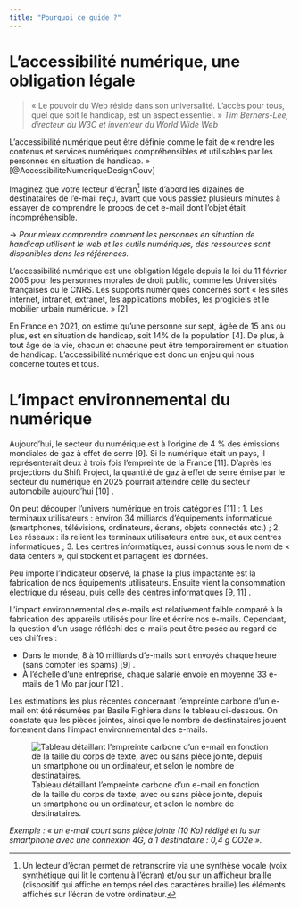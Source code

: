 ```yaml
---
title: "Pourquoi ce guide ?"
---
```


# L’accessibilité numérique, une obligation légale 

> « Le pouvoir du Web réside dans son universalité. L'accès pour tous, quel que soit le handicap, est un aspect essentiel. » *Tim Berners-Lee, directeur du W3C et inventeur du World Wide Web*

L’accessibilité numérique peut être définie comme le fait de « rendre les contenus et services numériques compréhensibles et utilisables par les personnes en situation de handicap. » [@AccessibiliteNumeriqueDesignGouv] <!-- ref 1 -->

Imaginez que votre lecteur d’écran[^1] liste d’abord les dizaines de destinataires de l’e-mail reçu, avant que vous passiez plusieurs minutes à essayer de comprendre le propos de cet e-mail dont l’objet était incompréhensible.

&rarr;	*Pour mieux comprendre comment les personnes en situation de handicap utilisent le web et les outils numériques, des ressources sont disponibles dans les références.* <!-- lien vers Références -->

[^1]: Un lecteur d’écran permet de retranscrire via une synthèse vocale (voix synthétique qui lit le contenu à l’écran) et/ou sur un afficheur braille (dispositif qui affiche en temps réel des caractères braille) les éléments affichés sur l’écran de votre ordinateur. 

L’accessibilité numérique est une obligation légale depuis la loi du 11 février 2005 pour les personnes morales de droit public, comme les Universités françaises ou le CNRS. Les supports numériques concernés sont « les sites internet, intranet, extranet, les applications mobiles, les progiciels et le mobilier urbain numérique. » [2] <!-- ref 2 -->

En France en 2021, on estime qu’une personne sur sept, âgée de 15 ans ou plus, est en situation de handicap, soit 14% de la population [4]. <!-- ref 4 --> De plus, à tout âge de la vie, chacun et chacune peut être temporairement en situation de handicap. L’accessibilité numérique est donc un enjeu qui nous concerne toutes et tous.

# L’impact environnemental du numérique

Aujourd’hui, le secteur du numérique est à l’origine de 4 % des émissions mondiales de gaz à effet de serre [9]. <!-- ref 9 --> Si le numérique était un pays, il représenterait deux à trois fois l’empreinte de la France [11]. <!-- ref 11 --> D’après les projections du Shift Project, la quantité de gaz à effet de serre émise par le secteur du numérique en 2025 pourrait atteindre celle du secteur automobile aujourd’hui [10] <!-- ref 10 -->.

On peut découper l’univers numérique en trois catégories [11] <!-- ref 11 --> : 
1.	Les terminaux utilisateurs : environ 34 milliards d’équipements informatique (smartphones, télévisions, ordinateurs, écrans, objets connectés etc.) ;
2.	Les réseaux : ils relient les terminaux utilisateurs entre eux, et aux centres informatiques ;
3.	Les centres informatiques, aussi connus sous le nom de « data centers », qui stockent et partagent les données. 

Peu importe l’indicateur observé, la phase la plus impactante est la fabrication de nos équipements utilisateurs. Ensuite vient la consommation électrique du réseau, puis celle des centres informatiques [9, 11] <!-- ref 9 & 11 -->.

L’impact environnemental des e-mails est relativement faible comparé à la fabrication des appareils utilisés pour lire et écrire nos e-mails. Cependant, la question d’un usage réfléchi des e-mails peut être posée au regard de ces chiffres :

-	Dans le monde, 8 à 10 milliards d’e-mails sont envoyés chaque heure (sans compter les spams) [9] <!-- ref 9 -->. 
-	À l’échelle d’une entreprise, chaque salarié envoie en moyenne 33 e-mails de 1 Mo par jour [12] <!-- ref 12 -->. 

Les estimations les plus récentes concernant l’empreinte carbone d’un e-mail ont été résumées par Basile Fighiera dans le tableau ci-dessous. On constate que les pièces jointes, ainsi que le nombre de destinataires jouent fortement dans l’impact environnemental des e-mails.

![Tableau détaillant l'empreinte carbone d'un e-mail en fonction de la taille du corps de texte, avec ou sans pièce jointe, depuis un smartphone ou un ordinateur, et selon le nombre de destinataires.](/img/empreinte-carbone-email.jpg "Empreinte carbone d’un e-mail : mythes, réalités et solutions")

*Exemple : « un e-mail court sans pièce jointe (10 Ko) rédigé et lu sur smartphone avec une connexion 4G, à 1 destinataire : 0,4 g CO2e ».*